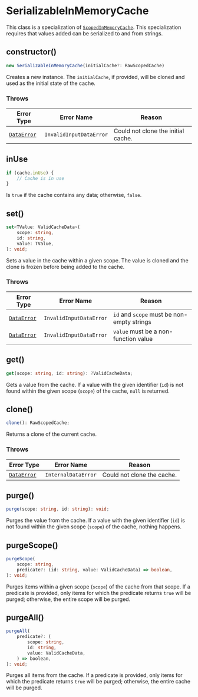 
<Meta
    title="Packages / Data / Exports / SerializableInMemoryCache"
/>

# SerializableInMemoryCache

This class is a specialization of <a href="./?path=/docs/packages-data-exports-scopedinmemorycache--docs">`ScopedInMemoryCache`</a>. This specialization requires that values added can be serialized to and from strings.

## constructor()

```ts
new SerializableInMemoryCache(initialCache?: RawScopedCache)
```

Creates a new instance. The `initialCache`, if provided, will be cloned and used as the initial state of the cache.

### Throws

| Error Type                                        | Error Name              | Reason                             |
| ------------------------------------------------- | ----------------------- | ---------------------------------- |
| <a href="./?path=/docs/packages-data-exports-dataerror--docs">`DataError`</a> | `InvalidInputDataError` | Could not clone the initial cache. |

## inUse

```ts
if (cache.inUse) {
    // Cache is in use
}
```

Is `true` if the cache contains any data; otherwise, `false`.

## set()

```ts
set<TValue: ValidCacheData>(
    scope: string,
    id: string,
    value: TValue,
): void;
```

Sets a value in the cache within a given scope. The value is cloned and the clone is frozen before being added to the cache.

### Throws

| Error Type                                        | Error Name              | Reason                                     |
| ------------------------------------------------- | ----------------------- | ------------------------------------------ |
| <a href="./?path=/docs/packages-data-exports-dataerror--docs">`DataError`</a> | `InvalidInputDataError` | `id` and `scope` must be non-empty strings |
| <a href="./?path=/docs/packages-data-exports-dataerror--docs">`DataError`</a> | `InvalidInputDataError` | `value` must be a non-function value       |

## get()

```ts
get(scope: string, id: string): ?ValidCacheData;
```

Gets a value from the cache. If a value with the given identifier (`id`) is not found within the given scope (`scope`) of the cache, `null` is returned.

## clone()

```ts
clone(): RawScopedCache;
```

Returns a clone of the current cache.

### Throws

| Error Type                                        | Error Name          | Reason                     |
| ------------------------------------------------- | ------------------- | -------------------------- |
| <a href="./?path=/docs/packages-data-exports-dataerror--docs">`DataError`</a> | `InternalDataError` | Could not clone the cache. |

## purge()

```ts
purge(scope: string, id: string): void;
```

Purges the value from the cache. If a value with the given identifier (`id`) is not found within the given scope (`scope`) of the cache, nothing happens.

## purgeScope()

```ts
purgeScope(
    scope: string,
    predicate?: (id: string, value: ValidCacheData) => boolean,
): void;
```

Purges items within a given scope (`scope`) of the cache from that scope. If a predicate is provided, only items for which the predicate returns `true` will be purged; otherwise, the entire scope will be purged.

## purgeAll()

```ts
purgeAll(
    predicate?: (
        scope: string,
        id: string,
        value: ValidCacheData,
    ) => boolean,
): void;
```

Purges all items from the cache. If a predicate is provided, only items for which the predicate returns `true` will be purged; otherwise, the entire cache will be purged.
